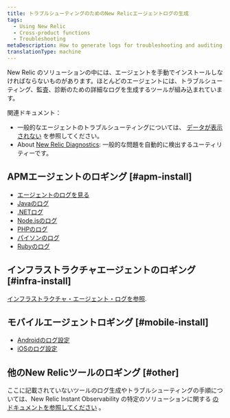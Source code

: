 ```yaml
---
title: トラブルシューティングのためのNew Relicエージェントログの生成
tags:
  - Using New Relic
  - Cross-product functions
  - Troubleshooting
metaDescription: How to generate logs for troubleshooting and auditing for New Relic agents.
translationType: machine
---
```


[](https://newrelic.com/instant-observability/)New Relic のソリューションの中には、エージェントを手動でインストールしなければならないものがあります。ほとんどのエージェントには、トラブルシューティング、監査、診断のための詳細なログを生成するツールが組み込まれています。

関連ドキュメント：

* 一般的なエージェントのトラブルシューティングについては、 [データが表示されない](/docs/agents/manage-apm-agents/troubleshooting/not-seeing-data) を参照してください。
* About [New Relic Diagnostics](/docs/using-new-relic/cross-product-functions/troubleshooting/new-relic-diagnostics): 一般的な問題を自動的に検出するユーティリティーです。

## APMエージェントのロギング [#apm-install]

* [エージェントのログを見る](/docs/agents/go-agent/configuration/go-agent-logging)
* [Javaのログ](/docs/agents/java-agent/troubleshooting/generate-debug-logs-troubleshooting-java)
* [.NETログ](/docs/agents/net-agent/troubleshooting/generate-logs-troubleshooting-net)
* [Node.jsのログ](/docs/agents/nodejs-agent/troubleshooting/generate-trace-log-troubleshooting-nodejs)
* [PHPのログ](/docs/agents/php-agent/troubleshooting/generating-logs-troubleshooting-php)
* [パイソンのログ](/docs/agents/python-agent/troubleshooting/python-agent-logging)
* [Rubyのログ](/docs/agents/ruby-agent/troubleshooting/generating-logs-troubleshooting-ruby)

## インフラストラクチャエージェントのロギング [#infra-install]

[インフラストラクチャ・エージェント・ログを参照](/docs/infrastructure/new-relic-infrastructure/troubleshooting/generate-logs-troubleshooting-infrastructure).

## モバイルエージェントロギング [#mobile-install]

* [Androidのログ設定](/docs/mobile-monitoring/new-relic-mobile-android/api-guides/android-agent-configuration-feature-flags#logging)
* [iOSのログ設定](/docs/mobile-monitoring/new-relic-mobile-ios/installation/ios-manual-installation#logging)

## 他のNew Relicツールのロギング [#other]

ここに記載されていないツールのログ生成やトラブルシューティングの手順については、New Relic Instant Observability の特定のソリューションに関する [のドキュメントを参照してください](https://newrelic.com/instant-observability/) 。
